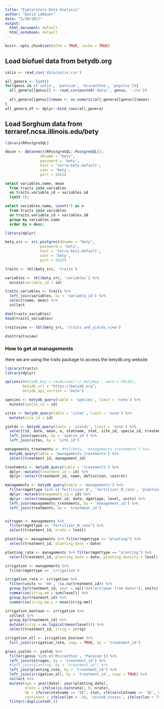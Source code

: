 ```yaml
---
title: "Exploratory Data Analysis"
author: "David LeBauer"
date: "5/30/2017"
output:
  html_document: default
  html_notebook: default
---
```


```r
knitr::opts_chunk$set(echo = TRUE, cache = TRUE)
```

## Load biofuel data from betydb.org

```r
salix <- read_csv('data/salix.csv')
```
```r
all_genera <- list()
for(genus in c('salix', 'panicum', 'miscanthus', 'populus')){
  all_genera[[genus]] <- read_csv(paste0('data/', genus, '.csv'))
  
  all_genera[[genus]]$mean <- as.numeric(all_genera[[genus]]$mean)
}
all_genera_df <- dplyr::bind_rows(all_genera)
```


## Load Sorghum data from terraref.ncsa.illinois.edu/bety

```r
library(RPostgreSQL)

dbcon <- dbConnect(RPostgreSQL::PostgreSQL(),
                dbname = "bety", 
                password = 'bety', 
                host = 'terra-bety.default', 
                user = 'bety', 
                port = 5432)

```


```sql
select variables.name, mean 
  from traits join variables 
  on traits.variable_id = variables.id
  limit 10;

```

```sql
select variables.name, count(*) as n 
  from traits join variables 
  on traits.variable_id = variables.id
  group by variables.name
  order by n desc;

```


```r
library(dplyr)

bety_src <- src_postgres(dbname = "bety", 
                password = 'bety', 
                host = 'terra-bety.default', 
                user = 'bety', 
                port = 5432)

traits <- tbl(bety_src, 'traits')

variables <- tbl(bety_src, 'variables') %>% 
  mutate(variable_id = id)

traits_variables <- traits %>% 
  left_join(variables, by = 'variable_id') %>% 
  select(name, mean) %>% 
  collect

dim(traits_variables)
head(traits_variables)

traitsview <- tbl(bety_src, 'traits_and_yields_view')

dim(traitsview)
```



### How to get at managements

Here we are using the traits package to access the betydb.org website


```r
library(traits)
library(dplyr)

options(#betydb_key = readLines('~/.betykey', warn = FALSE),
        betydb_url = "https://betydb.org",
        betydb_api_version = 'beta')

species <- betydb_query(table = 'species', limit = 'none') %>% 
  mutate(specie_id = id)

sites <- betydb_query(table = 'sites', limit = 'none') %>% 
  mutate(site_id = id)

yields <- betydb_query(table = 'yields', limit = 'none') %>%
  select(id, date, mean, n, statname, stat, site_id, specie_id, treatment_id, citation_id, cultivar_id) %>% 
  left_join(species, by = 'specie_id') %>%
  left_join(sites, by = 'site_id') 

managements_treatments <- #tbl(bety, 'managements_treatments') %>%
  betydb_query(table = 'managements_treatments') %>% 
  select(treatment_id, management_id)

treatments <- betydb_query(table = 'treatments') %>% 
  dplyr::mutate(treatment_id = id) %>% 
  dplyr::select(treatment_id, name, definition, control)

managements <- betydb_query(table = 'managements') %>%
  filter(mgmttype %in% c('fertilizer_N', 'fertilizer_N_rate', 'planting', 'irrigation')) %>%
  dplyr::mutate(management_id = id) %>%
  dplyr::select(management_id, date, mgmttype, level, units) %>%
  left_join(managements_treatments, by = 'management_id') %>%
  left_join(treatments, by = 'treatment_id') 


nitrogen <- managements %>% 
  filter(mgmttype == "fertilizer_N_rate") %>%
  select(treatment_id, nrate = level)

planting <- managements %>% filter(mgmttype == "planting") %>%
  select(treatment_id, planting_date = date)

planting_rate <- managements %>% filter(mgmttype == "planting") %>%
  select(treatment_id, planting_date = date, planting_density = level) 

irrigation <- managements %>% 
  filter(mgmttype == 'irrigation') 

irrigation_rate <- irrigation %>% 
  filter(units == 'mm', !is.na(treatment_id)) %>% 
  group_by(treatment_id, year = sql("extract(year from date)"), units) %>% 
  summarise(irrig.mm = sum(level)) %>% 
  group_by(treatment_id) %>% 
  summarise(irrig.mm.y = mean(irrig.mm))

irrigation_boolean <- irrigation %>%
  collect %>%   
  group_by(treatment_id) %>% 
  mutate(irrig = as.logical(mean(level))) %>% 
  select(treatment_id, irrig = irrig)

irrigation_all <- irrigation_boolean %>%
  full_join(irrigation_rate, copy = TRUE, by = 'treatment_id')

grass_yields <- yields %>% 
  filter(genus %in% c('Miscanthus', 'Panicum')) %>%
  left_join(nitrogen, by = 'treatment_id') %>% 
  #left_join(planting, by = 'treatment_id') %>% 
  left_join(planting_rate, by = 'treatment_id') %>% 
  left_join(irrigation_all, by = 'treatment_id', copy = TRUE) %>% 
  collect %>% 
  mutate(age = year(date)- year(planting_date),
         nrate = ifelse(is.na(nrate), 0, nrate),
         SE = ifelse(statname == "SE", stat, ifelse(statname == 'SD', stat / sqrt(n), NA)),
         continent = ifelse(lon < -30, 'united_states', ifelse(lon < 75, 'europe', 'asia'))) %>% 
  filter(!duplicated(.))

```